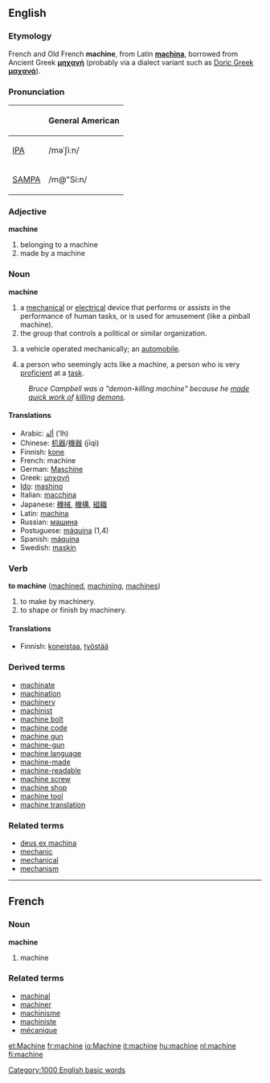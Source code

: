 ==English==

===Etymology===
French and Old French '''machine''', from Latin '''[[machina]]''', borrowed from Ancient Greek '''[[μηχανή]]''' (probably via a dialect variant such as [[w:Doric Greek|Doric Greek]] '''[[μαχανά]]''').

===Pronunciation===
{| border=1 cellpadding=5
! !! General American 
|-
| [[w:IPA|IPA]] || /məˈʃiːn/
|-
| [[w:SAMPA|SAMPA]] || /m@"Si:n/
|}


===Adjective===
'''machine'''

# belonging to a machine
# made by a machine

===Noun===
'''machine'''

#a [[mechanical]] or [[electrical]] device that performs or assists in the performance of human tasks, or is used for amusement (like a pinball machine).
#the group that controls a political or similar organization.
#{{archaic}} a vehicle operated mechanically; an [[automobile]].
#a person who seemingly acts like a machine, a person who is very [[proficient]] at a [[task]].  
:''Bruce Campbell was a "demon-killing machine" because he [[make quick work of|made quick work of]] [[kill]]ing [[demon]]s.''

====Translations====
*Arabic: [[ألة]] (ʼlh)
*Chinese: [[机器]]/[[機器]] (jīqì)
*Finnish: [[kone]]
*French: machine {{f}}
*German: [[Maschine]] {{f}}
*Greek: [[μηχανή]] {{f}}
*[[Ido]]: [[mashino]]
*Italian: [[macchina]] {{f}}
*Japanese: [[機械]], [[機構]], [[組織]]
*Latin: [[machina]] {{f}}
*Russian: [[машина]] 
*Postuguese: [[máquina]] {{f}} (1,4)
*Spanish: [[máquina]] {{f}}
*Swedish: [[maskin]] {{c}}

===Verb===
'''to machine''' ([[machined]], [[machining]], [[machines]])

#to make by machinery.
#to shape or finish by machinery.

====Translations====
*Finnish: [[koneistaa]], [[työstää]]

===Derived terms===
*[[machinate]]
*[[machination]]
*[[machinery]]
*[[machinist]]
*[[machine bolt]]
*[[machine code]]
*[[machine gun]]
*[[machine-gun]]
*[[machine language]]
*[[machine-made]]
*[[machine-readable]]
*[[machine screw]]
*[[machine shop]]
*[[machine tool]]
*[[machine translation]]

===Related terms===
*[[deus ex machina]]
*[[mechanic]]
*[[mechanical]]
*[[mechanism]]

[[Category:1000 English basic words]]
----
==French==
===Noun===
'''machine''' {{f}}

# machine

===Related terms===
*[[machinal]]
*[[machiner]]
*[[machinisme]]
*[[machiniste]]
*[[mécanique]]

[[et:Machine]]
[[fr:machine]]
[[io:Machine]]
[[it:machine]]
[[hu:machine]]
[[nl:machine]]
[[fi:machine]]